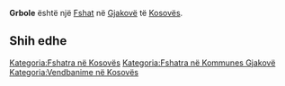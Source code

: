 {{Fshat në Kosovës
 | Emri                = Grbole
| srp_N_name = Grbole
| srp_N_FULL_NAME_RO = Grbole
| srp_N_FULL_NAME_ND_RO = Grbole
| srp_N_SORT_NAME_RG = GRBOLE
| srp_N_FULL_NAME_RG = Grbole
| srp_N_FULL_NAME_ND_RG = Grbole

 | Emri (Rasa dhanore) = 
 | Figura              = 
 | Shteti              = Kosovo
 | Komuna              = Gjakovë
 | Kodi postar         = 
 | Sipërfaqja          = 

 | Popullsia           = 

 | Regj. i popullsisë  = 
 | Dend. e popullsisë  = 
 | Faqja zyrtare       = 
 <!--- Koordinatat ----> 
 | Gjerësia            = 42.415278
 | Gjatësia            = 21.211944
 | Lartësia            = 
}}
'''Grbole''' është një [[Fshat]] në [[Gjakovë]] të [[Kosovës]].

<!-- == Gjeografia == -->
<!-- == Historia == -->
<!-- == Demografia == -->
== Shih edhe ==
{{Komuna Gjakovë}}
{{Kosovo-Administrata-Cung}}

[[Kategoria:Fshatra në Kosovës]]
[[Kategoria:Fshatra në Kommunes Gjakovë]]
[[Kategoria:Vendbanime në Kosovës]]
